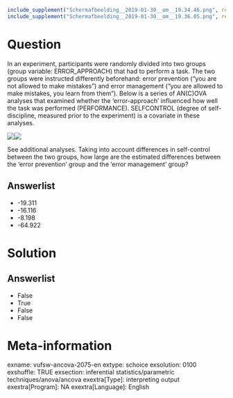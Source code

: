 ```r
include_supplement("Schermafbeelding__2019-01-30__om__19.34.46.png", recursive = TRUE)
include_supplement("Schermafbeelding__2019-01-30__om__19.36.05.png", recursive = TRUE)
```

Question
========
In an experiment, participants were randomly divided into two groups
(group variable: ERROR\_APPROACH) that had to perform a task. The two
groups were instructed differently beforehand: error prevention ("you
are not allowed to make mistakes") and error management ("you are
allowed to make mistakes, you learn from them"). Below is a series of
AN(C)OVA analyses that examined whether the 'error-approach' influenced
how well the task was performed (PERFORMANCE). SELFCONTROL (degree of
self-discipline, measured prior to the experiment) is a covariate in
these analyses.  
  
  
  
![](Schermafbeelding__2019-01-30__om__19.34.46.png)![](Schermafbeelding__2019-01-30__om__19.36.05.png)
  
See additional analyses. Taking into account differences in self-control
between the two groups, how large are the estimated differences between
the 'error prevention' group and the 'error management' group?

Answerlist
----------
* -19.311
* -16.116
* -8.198
* -64.922

Solution
========



Answerlist
----------
* False
* True
* False
* False

Meta-information
================
exname: vufsw-ancova-2075-en
extype: schoice
exsolution: 0100
exshuffle: TRUE
exsection: inferential statistics/parametric techniques/anova/ancova
exextra[Type]: interpreting output
exextra[Program]: NA
exextra[Language]: English
